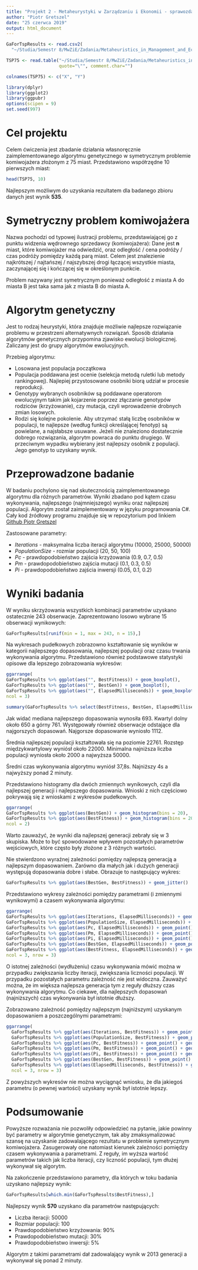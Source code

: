 ```yaml
---
title: "Projekt 2 - Metaheurystyki w Zarządzaniu i Ekonomii - sprawozdanie"
author: "Piotr Gretszel"
date: "25 czerwca 2019"
output: html_document
---
```


```r
GaForTspResults <- read.csv2(
  "~/Studia/Semestr 8/MwZiE/Zadania/Metaheuristics_in_Management_and_Economy/ProjectsMwZiE_C#/ProjectTSP/GaForTspResults.csv")

TSP75 <- read.table("~/Studia/Semestr 8/MwZiE/Zadania/Metaheuristics_in_Management_and_Economy/ProjectsMwZiE_R/TSP75.TXT", 
                    quote="\"", comment.char="")

colnames(TSP75) <- c("X", "Y")

library(dplyr)
library(ggplot2)
library(ggpubr)
options(scipen = 9)
set.seed(997)
```

# Cel projektu

Celem ćwiczenia jest zbadanie działania własnoręcznie zaimplementowanego algorytmu genetycznego w symetrycznym problemie komiwojażera złożonym z 75 miast. Przedstawiono współrzędne 10 pierwszych miast:

```r
head(TSP75, 10)
```

Najlepszym możliwym do uzyskania rezultatem dla badanego zbioru danych jest wynik **535**.

# Symetryczny problem komiwojażera

Nazwa pochodzi od typowej ilustracji problemu, przedstawiającej go z punktu widzenia wędrownego sprzedawcy (komiwojażera): Dane jest **n** miast, które komiwojażer ma odwiedzić, oraz odległość / cena podróży / czas podróży pomiędzy każdą parą miast. Celem jest znalezienie najkrótszej / najtańszej / najszybszej drogi łączącej wszystkie miasta, zaczynającej się i kończącej się w określonym punkcie.

Problem nazywany jest symetrycznym ponieważ odległość z miasta A do miasta B jest taka sama jak z miasta B do miasta A.

# Algorytm genetyczny

Jest to rodzaj heurystyki, która znajduje możliwie najlepsze rozwiązanie problemu w przestrzeni alternatywnych rozwiązań. Sposób działania algorytmów genetycznych przypomina zjawisko ewolucji biologicznej. Zaliczany jest do grupy algorytmów ewolucyjnych.

Przebieg algorytmu:

- Losowana jest populacja początkowa
- Populacja poddawana jest ocenie (selekcja metodą ruletki lub metody rankingowej). Najlepiej przystosowane osobniki biorą udział w procesie reprodukcji.
- Genotypy wybranych osobników są poddawane operatorom ewolucyjnym takim jak kojarzenie poprzez złączanie genotypów rodziców (krzyżowanie), czy mutacja, czyli wprowadzenie drobnych zmian losowych.
- Rodzi się kolejne pokolenie. Aby utrzymać stałą liczbę osobników w populacji, te najlepsze (według funkcji określającej fenotyp) są powielane, a najsłabsze usuwane. Jeżeli nie znaleziono dostatecznie dobrego rozwiązania, algorytm powraca do punktu drugiego. W przeciwnym wypadku wybierany jest najlepszy osobnik z populacji. Jego genotyp to uzyskany wynik.

# Przeprowadzone badanie

W badaniu pochylono się nad skutecznością zaimplementowanego algorytmu dla różnych parametrów. Wyniki zbadano pod kątem czasu wykonywania, najlepszego (najmniejszego) wyniku oraz najlepszej populacji. Algorytm został zaimplementowany w języku programowania C#. Cały kod źródłowy programu znajduje się w repozytorium pod linkiem <a href="https://github.com/PiterCidry/Metaheuristics_in_Management_and_Economy">Github Piotr Gretszel</a>

Zastosowane parametry:

- *Iterations* - maksymalna liczba iteracji algorytmu (10000, 25000, 50000)
- *PopulationSize* -  rozmiar populacji (20, 50, 100)
- *Pc* - prawdopodobieństwo zajścia krzyżowania (0.9, 0.7, 0.5)
- *Pm* - prawdopodobieństwo zajścia mutacji (0.1, 0.3, 0.5)
- *Pi* - prawdopodobieństwo zajścia inwersji (0.05, 0.1, 0.2)

# Wyniki badania

W wyniku skrzyżowania wszystkich kombinacji parametrów uzyskano ostatecznie 243 obserwacje. Zaprezentowano losowo wybrane 15 obserwacji wynikowych:

```r
GaForTspResults[runif(min = 1, max = 243, n = 15),]
```

Na wykresach pudełkowych zobrazowno kształtowanie się wyników w kategorii najlepszego dopasowania, najlepszej populacji oraz czasu trwania wykonywania algorytmu. Przedstawiono również podstawowe statystyki opisowe dla lepszego zobrazowania wykresów:

```r
ggarrange(
GaForTspResults %>% ggplot(aes("", BestFitness)) + geom_boxplot(),
GaForTspResults %>% ggplot(aes("", BestGen)) + geom_boxplot(),
GaForTspResults %>% ggplot(aes("", ElapsedMilliseconds)) + geom_boxplot(),
ncol = 3)

summary(GaForTspResults %>% select(BestFitness, BestGen, ElapsedMilliseconds))
```

Jak widać mediana najlepszego dopasowania wynosiła 693. Kwartyl dolny około 650 a górny 761. Występowały również obserwacje odstające dla najgorszych dopasowań. Najgorsze dopasowanie wyniosło 1112.

Średnia najlepszej populacji kształtowała się na poziomie 22761. Rozstęp międzykwartylowy wyniósł około 22000. Minimalna najniższa liczba populacji wyniosła około 2000 a najwyższa 50000.

Średni czas wykonywania algorytmu wyniósł 37,8s. Najniższy 4s a najwyższy ponad 2 minuty.

Przedstawiono histogramy dla dwóch zmiennych wynikowych, czyli dla najlepszej generacji i najlepszego dopasowania. Wnioski z nich częściowo pokrywają się z wnioskami z wykresów pudełkowych.

```r
ggarrange(
GaForTspResults %>% ggplot(aes(BestGen)) + geom_histogram(bins = 20),
GaForTspResults %>% ggplot(aes(BestFitness)) + geom_histogram(bins = 20),
ncol = 2)
```

Warto zauważyć, że wyniki dla najlepszej generacji zebrały się w 3 skupiska. Może to być spowodowane wpływem pozostałych parametrów wejściowych, które często były złożone z 3 różnych wartości.

Nie stwierdzono wyraźnej zależności pomiędzy najlepszą generacją a najlepszym dopasowaniem. Zarówno dla małych jak i dużych generacji występują dopasowania dobre i słabe. Obrazuje to następujący wykres:

```r
GaForTspResults %>% ggplot(aes(BestGen, BestFitness)) + geom_jitter()
```

Przedstawiono wykresy zależności pomiędzy parametrami (i zmiennymi wynikowymi) a czasem wykonywania algorytmu:

```r
ggarrange(
GaForTspResults %>% ggplot(aes(Iterations, ElapsedMilliseconds)) + geom_point() + geom_smooth(),
GaForTspResults %>% ggplot(aes(PopulationSize, ElapsedMilliseconds)) + geom_point() + geom_smooth(),
GaForTspResults %>% ggplot(aes(Pc, ElapsedMilliseconds)) + geom_point() + geom_smooth(),
GaForTspResults %>% ggplot(aes(Pm, ElapsedMilliseconds)) + geom_point() + geom_smooth(),
GaForTspResults %>% ggplot(aes(Pi, ElapsedMilliseconds)) + geom_point() + geom_smooth(),
GaForTspResults %>% ggplot(aes(BestGen, ElapsedMilliseconds)) + geom_point() + geom_smooth(),
GaForTspResults %>% ggplot(aes(BestFitness, ElapsedMilliseconds)) + geom_point() + geom_smooth(),
ncol = 3, nrow = 3)
```

O istotnej zależności (wydłużeniu) czasu wykonywania mówić można w przypadku zwiększania liczby iteracji, zwiększania liczności populacji. W przypadku pozostałych parametru zależność nie jest widoczna. Zauważyć można, że im większa najlepsza generacja tym z reguły dłuższy czas wykonywania algorytmu. Co ciekawe, dla najlepszych dopasowań (najniższych) czas wykonywania był istotnie dłuższy.

Zobrazowano zależność pomiędzy najlepszym (najniższym) uzyskanym dopasowaniem a poszczególnymi parametrami:

```r
ggarrange(
  GaForTspResults %>% ggplot(aes(Iterations, BestFitness)) + geom_point() + geom_smooth(),
  GaForTspResults %>% ggplot(aes(PopulationSize, BestFitness)) + geom_point() + geom_smooth(),
  GaForTspResults %>% ggplot(aes(Pc, BestFitness)) + geom_point() + geom_smooth(),
  GaForTspResults %>% ggplot(aes(Pm, BestFitness)) + geom_point() + geom_smooth(),
  GaForTspResults %>% ggplot(aes(Pi, BestFitness)) + geom_point() + geom_smooth(),
  GaForTspResults %>% ggplot(aes(BestGen, BestFitness)) + geom_point() + geom_smooth(),
  GaForTspResults %>% ggplot(aes(ElapsedMilliseconds, BestFitness)) + geom_point() + geom_smooth(),
  ncol = 3, nrow = 3)
```

Z powyższych wykresów nie można wyciągnąć wniosku, że dla jakiegoś parametru (o pewnej wartości) uzyskany wynik był istotnie lepszy.

# Podsumowanie

Powyższe rozważania nie pozwoliły odpowiedzieć na pytanie, jakie powinny być parametry w algorytmie genetycznym, tak aby zmaksymalizować szansę na uzyskanie zadowalającego rezultatu w problemie symetrycznym komiwojażera. Zasugerowały one natomiast kierunek zależności pomiędzy czasem wykonywania a parametrami. Z reguły, im wyższa wartość parametrów takich jak liczba iteracji, czy liczność populacji, tym dłużej wykonywał się algorytm.

Na zakończenie przedstawiono parametry, dla których w toku badania uzyskano najlepszy wynik:

```r
GaForTspResults[which.min(GaForTspResults$BestFitness),]
```

Najlepszy wynik **570** uzyskano dla parametrów następujących:

- Liczba iteracji: 50000
- Rozmiar populacji: 100
- Prawdopodobieństwo krzyżowania: 90%
- Prawdopodobieństwo mutacji: 30%
- Prawdopodobieństwo inwersji: 5%

Algorytm z takimi parametrami dał zadowalający wynik w 2013 generacji a wykonywał się ponad 2 minuty.